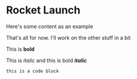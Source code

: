 
# Rocket Launch

Here's some content as an example

<Canvas>
    <Injection />
</Canvas>

That's all for now. I'll work on the other stuff in a bit

This is **bold**

This is _italic_ and this is bold **_italic_**

```
this is a code block
```